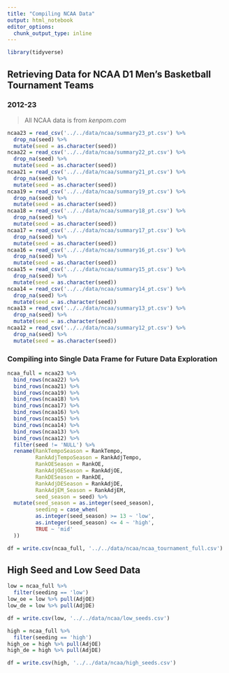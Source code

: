 ```yaml
---
title: "Compiling NCAA Data"
output: html_notebook
editor_options: 
  chunk_output_type: inline
---
```


```r
library(tidyverse)
```

## Retrieving Data for NCAA D1 Men's Basketball Tournament Teams

### 2012-23

> All NCAA data is from *kenpom.com*

```r
ncaa23 = read_csv('../../data/ncaa/summary23_pt.csv') %>%
  drop_na(seed) %>%
  mutate(seed = as.character(seed))
ncaa22 = read_csv('../../data/ncaa/summary22_pt.csv') %>%
  drop_na(seed) %>%
  mutate(seed = as.character(seed))
ncaa21 = read_csv('../../data/ncaa/summary21_pt.csv') %>%
  drop_na(seed) %>%
  mutate(seed = as.character(seed))
ncaa19 = read_csv('../../data/ncaa/summary19_pt.csv') %>%
  drop_na(seed) %>%
  mutate(seed = as.character(seed))
ncaa18 = read_csv('../../data/ncaa/summary18_pt.csv') %>%
  drop_na(seed) %>%
  mutate(seed = as.character(seed))
ncaa17 = read_csv('../../data/ncaa/summary17_pt.csv') %>%
  drop_na(seed) %>%
  mutate(seed = as.character(seed))
ncaa16 = read_csv('../../data/ncaa/summary16_pt.csv') %>%
  drop_na(seed) %>%
  mutate(seed = as.character(seed))
ncaa15 = read_csv('../../data/ncaa/summary15_pt.csv') %>%
  drop_na(seed) %>%
  mutate(seed = as.character(seed))
ncaa14 = read_csv('../../data/ncaa/summary14_pt.csv') %>%
  drop_na(seed) %>%
  mutate(seed = as.character(seed))
ncaa13 = read_csv('../../data/ncaa/summary13_pt.csv') %>%
  drop_na(seed) %>%
  mutate(seed = as.character(seed))
ncaa12 = read_csv('../../data/ncaa/summary12_pt.csv') %>%
  drop_na(seed) %>%
  mutate(seed = as.character(seed))

```

### Compiling into Single Data Frame for Future Data Exploration

```r
ncaa_full = ncaa23 %>%
  bind_rows(ncaa22) %>%
  bind_rows(ncaa21) %>%
  bind_rows(ncaa19) %>%
  bind_rows(ncaa18) %>%
  bind_rows(ncaa17) %>%
  bind_rows(ncaa16) %>%
  bind_rows(ncaa15) %>%
  bind_rows(ncaa14) %>%
  bind_rows(ncaa13) %>%
  bind_rows(ncaa12) %>%
  filter(seed != 'NULL') %>%
  rename(RankTempoSeason = RankTempo,
         RankAdjTempoSeason = RankAdjTempo,
         RankOESeason = RankOE,
         RankAdjOESeason = RankAdjOE,
         RankDESeason = RankDE,
         RankAdjDESeason = RankAdjDE,
         RankAdjEM_Season = RankAdjEM,
         seed_season = seed) %>%
  mutate(seed_season = as.integer(seed_season),
         seeding = case_when(
         as.integer(seed_season) >= 13 ~ 'low',
         as.integer(seed_season) <= 4 ~ 'high',
         TRUE ~ 'mid'
  ))

df = write.csv(ncaa_full, '../../data/ncaa/ncaa_tournament_full.csv')
```

## High Seed and Low Seed Data

```r
low = ncaa_full %>%
  filter(seeding == 'low')
low_oe = low %>% pull(AdjOE)
low_de = low %>% pull(AdjDE)

df = write.csv(low, '../../data/ncaa/low_seeds.csv')

high = ncaa_full %>%
  filter(seeding == 'high')
high_oe = high %>% pull(AdjOE)
high_de = high %>% pull(AdjDE)

df = write.csv(high, '../../data/ncaa/high_seeds.csv')
```

